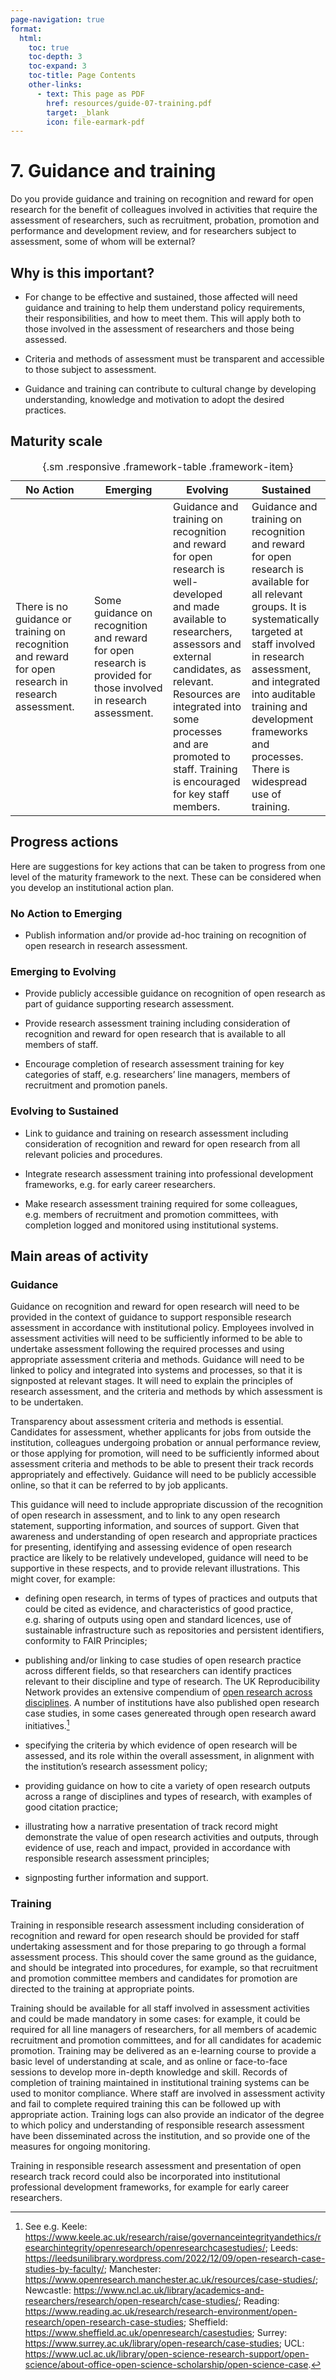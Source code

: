 ```yaml
---
page-navigation: true
format:
  html:
    toc: true
    toc-depth: 3
    toc-expand: 3
    toc-title: Page Contents
    other-links:
      - text: This page as PDF
        href: resources/guide-07-training.pdf
        target: _blank
        icon: file-earmark-pdf
---
```


# 7. Guidance and training 

::: {.callout .feature}
Do you provide guidance and training on recognition and reward for open research for the benefit of colleagues involved in activities that require the assessment of researchers, such as recruitment, probation, promotion and performance and development review, and for researchers subject to assessment, some of whom will be external? 
:::

## Why is this important? 

- For change to be effective and sustained, those affected will need guidance and training to help them understand policy requirements, their responsibilities, and how to meet them. This will apply both to those involved in the assessment of researchers and those being assessed. 

- Criteria and methods of assessment must be transparent and accessible to those subject to assessment. 

- Guidance and training can contribute to cultural change by developing understanding, knowledge and motivation to adopt the desired practices. 

## Maturity scale 

| No Action | Emerging | Evolving | Sustained |
|---------|---------|---------|---------|
| There is no guidance or training on recognition and reward for open research in research assessment. | Some guidance on recognition and reward for open research is provided for those involved in research assessment. | Guidance and training on recognition and reward for open research is well-developed and made available to researchers, assessors and external candidates, as relevant. Resources are integrated into some processes and are promoted to staff. Training is encouraged for key staff members. | Guidance and training on recognition and reward for open research is available for all relevant groups. It is systematically targeted at staff involved in research assessment, and integrated into auditable training and development frameworks and processes. There is widespread use of training. |

: {.sm .responsive .framework-table .framework-item}


## Progress actions 

Here are suggestions for key actions that can be taken to progress from one level of the maturity framework to the next. These can be considered when you develop an institutional action plan.  

### No Action to Emerging 

- Publish information and/or provide ad-hoc training on recognition of open research in research assessment. 

### Emerging to Evolving 

- Provide publicly accessible guidance on recognition of open research as part of guidance supporting research assessment. 

- Provide research assessment training including consideration of recognition and reward for open research that is available to all members of staff. 

- Encourage completion of research assessment training for key categories of staff, e.g. researchers' line managers, members of recruitment and promotion panels.  

### Evolving to Sustained 

- Link to guidance and training on research assessment including consideration of recognition and reward for open research from all relevant policies and procedures. 

- Integrate research assessment training into professional development frameworks, e.g. for early career researchers. 

- Make research assessment training required for some colleagues, e.g. members of recruitment and promotion committees, with completion logged and monitored using institutional systems. 

## Main areas of activity 

### Guidance  

Guidance on recognition and reward for open research will need to be provided in the context of guidance to support responsible research assessment in accordance with institutional policy. Employees involved in assessment activities will need to be sufficiently informed to be able to undertake assessment following the required processes and using appropriate assessment criteria and methods. Guidance will need to be linked to policy and integrated into systems and processes, so that it is signposted at relevant stages. It will need to explain the principles of research assessment, and the criteria and methods by which assessment is to be undertaken.  

Transparency about assessment criteria and methods is essential. Candidates for assessment, whether applicants for jobs from outside the institution, colleagues undergoing probation or annual performance review, or those applying for promotion, will need to be sufficiently informed about assessment criteria and methods to be able to present their track records appropriately and effectively. Guidance will need to be publicly accessible online, so that it can be referred to by job applicants.  

This guidance will need to include appropriate discussion of the recognition of open research in assessment, and to link to any open research statement, supporting information, and sources of support. Given that awareness and understanding of open research and appropriate practices for presenting, identifying and assessing evidence of open research practice are likely to be relatively undeveloped, guidance will need to be supportive in these respects, and to provide relevant illustrations. This might cover, for example: 

- defining open research, in terms of types of practices and outputs that could be cited as evidence, and characteristics of good practice, e.g. sharing of outputs using open and standard licences, use of sustainable infrastructure such as repositories and persistent identifiers, conformity to FAIR Principles;

- publishing and/or linking to case studies of open research practice across different fields, so that researchers can identify practices relevant to their discipline and type of research. The UK Reproducibility Network provides an extensive compendium of [open research across disciplines](https://www.ukrn.org/disciplines/). A number of institutions have also published open research case studies, in some cases genereated through open research award initiatives.^[See e.g. Keele: <https://www.keele.ac.uk/research/raise/governanceintegrityandethics/researchintegrity/openresearch/openresearchcasestudies/>; Leeds: <https://leedsunilibrary.wordpress.com/2022/12/09/open-research-case-studies-by-faculty/>; Manchester: <https://www.openresearch.manchester.ac.uk/resources/case-studies/>; Newcastle: <https://www.ncl.ac.uk/library/academics-and-researchers/research/open-research/case-studies/>; Reading: <https://www.reading.ac.uk/research/research-environment/open-research/open-research-case-studies>; Sheffield: <https://www.sheffield.ac.uk/openresearch/casestudies>; Surrey: <https://www.surrey.ac.uk/library/open-research/case-studies>; UCL: <https://www.ucl.ac.uk/library/open-science-research-support/open-science/about-office-open-science-scholarship/open-science-case>.] 

- specifying the criteria by which evidence of open research will be assessed, and its role within the overall assessment, in alignment with the institution's research assessment policy; 

- providing guidance on how to cite a variety of open research outputs across a range of disciplines and types of research, with examples of good citation practice; 

- illustrating how a narrative presentation of track record might demonstrate the value of open research activities and outputs, through evidence of use, reach and impact, provided in accordance with responsible research assessment principles; 

- signposting further information and support. 

### Training  

Training in responsible research assessment including consideration of recognition and reward for open research should be provided for staff undertaking assessment and for those preparing to go through a formal assessment process. This should cover the same ground as the guidance, and should be integrated into procedures, for example, so that recruitment and promotion committee members and candidates for promotion are directed to the training at appropriate points.  

Training should be available for all staff involved in assessment activities and could be made mandatory in some cases: for example, it could be required for all line managers of researchers, for all members of academic recruitment and promotion committees, and for all candidates for academic promotion. Training may be delivered as an e-learning course to provide a basic level of understanding at scale, and as online or face-to-face sessions to develop more in-depth knowledge and skill. Records of completion of training maintained in institutional training systems can be used to monitor compliance. Where staff are involved in assessment activity and fail to complete required training this can be followed up with appropriate action. Training logs can also provide an indicator of the degree to which policy and understanding of responsible research assessment have been disseminated across the institution, and so provide one of the measures for ongoing monitoring. 

Training in responsible research assessment and presentation of open research track record could also be incorporated into institutional professional development frameworks, for example for early career researchers. 

